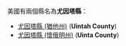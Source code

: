美國有兩個縣名為'''尤因塔縣'''：
* [[尤因塔縣_(猶他州)|尤因塔縣 (猶他州)]] ('''Uintah County''')
* [[尤因塔縣_(懷俄明州)|尤因塔縣 (懷俄明州)]] ('''Uinta County''')
{{disambig|Y尤因塔縣|Cat=四字县名消歧义}}